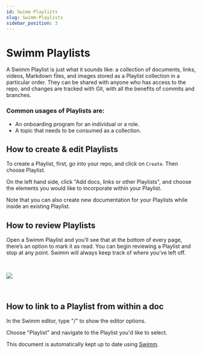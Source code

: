```yaml
---
id: Swimm Playlists
slug: Swimm-Playlists
sidebar_position: 3
---
```



# Swimm Playlists

A Swimm Playlist is just what it sounds like: a collection of documents, links, videos, Markdown files, and images stored as a Playlist collection in a particular order. They can be shared with anyone who has access to the repo, and changes are tracked with Git, with all the benefits of commits and branches.

### **Common usages of Playlists are:**

- An onboarding program for an individual or a role.
- A topic that needs to be consumed as a collection.

## **How to create & edit Playlists​**

To create a Playlist, first, go into your repo, and click on `Create`. Then choose Playlist.

On the left hand side, click "Add docs, links or other Playlists", and choose the elements you would like to incorporate within your Playlist.

Note that you can also create new documentation for your Playlists while inside an existing Playlist.

## **How to review Playlists​**

Open a Swimm Playlist and you’ll see that at the bottom of every page, there’s an option to mark it as read. You can begin reviewing a Playlist and stop at any point. Swimm will always keep track of where you’ve left off.

<br />

![](../../static/img/Features5.png)

<br />

## **How to link to a Playlist from within a doc**

In the Swimm editor, type "/" to show the editor options.

Choose "Playlist" and navigate to the Playlist you'd like to select.

This document is automatically kept up to date using [Swimm](https://swimm.io).
